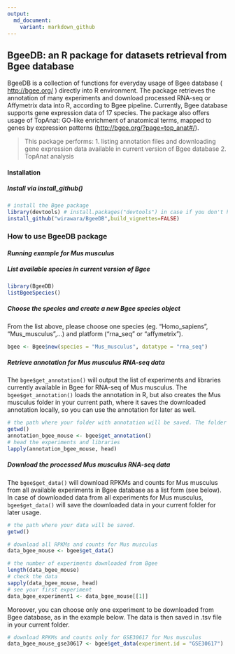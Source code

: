 ```yaml
---
output:
  md_document:
    variant: markdown_github
---
```


## **BgeeDB: an R package for datasets retrieval from Bgee database**

BgeeDB is a collection of functions for everyday usage of Bgee database ( <http://bgee.org/> ) directly into R environment. 
The package retrieves the annotation of many experiments and download processed RNA-seq or Affymetrix data into R, according to Bgee pipeline. Currently, Bgee database supports gene expression data of 17 species.
The package also offers usage of TopAnat: GO-like enrichment of anatomical terms, mapped to genes by expression patterns (<http://bgee.org/?page=top_anat#/>).

> This package performs: 
1. listing annotation files and downloading gene expression data available in current version of Bgee database
2. TopAnat analysis


#### **Installation**

##### Install via install_github()

```r
# install the Bgee package
library(devtools) # install.packages("devtools") in case if you don't have devtools installed
install_github("wirawara/BgeeDB",build_vignettes=FALSE)
```

### **How to use BgeeDB package**

#### *Running example for Mus musculus*

##### List available species in current version of Bgee

```r
library(BgeeDB)
listBgeeSpecies()
```

##### Choose the species and create a new Bgee species object

From the list above, please choose one species (eg. "Homo_sapiens", "Mus_musculus",...) and platform ("rna_seq" or "affymetrix").

```r
bgee <- Bgee$new(species = "Mus_musculus", datatype = "rna_seq")
```

##### Retrieve annotation for Mus musculus RNA-seq data

The ```bgee$get_annotation()``` will output the list of experiments and libraries currently available in Bgee for RNA-seq of Mus musculus. The ```bgee$get_annotation()``` loads the annotation in R, but also creates the Mus musculus folder in your current path, where it saves the downloaded annotation locally, so you can use the annotation for later as well. 

```r
# the path where your folder with annotation will be saved. The folder is named after your chosen species.
getwd()
annotation_bgee_mouse <- bgee$get_annotation()
# head the experiments and libraries
lapply(annotation_bgee_mouse, head)

```

##### Download the processed Mus musculus RNA-seq data 

The ```bgee$get_data()``` will download RPKMs and counts for Mus musculus from all available experiments in Bgee database as a list form (see below). In case of downloaded data from all experiments for Mus musculus, ```bgee$get_data()``` will save the downloaded data in your current folder for later usage. 

```r
# the path where your data will be saved. 
getwd()

# download all RPKMs and counts for Mus musculus
data_bgee_mouse <- bgee$get_data()

# the number of experiments downloaded from Bgee
length(data_bgee_mouse)
# check the data
sapply(data_bgee_mouse, head)
# see your first experiment
data_bgee_experiment1 <- data_bgee_mouse[[1]]
```

Moreover, you can choose only one experiment to be downloaded from Bgee database, as in the example below. The data is then saved in .tsv file in your current folder.
```r
# download RPKMs and counts only for GSE30617 for Mus musculus
data_bgee_mouse_gse30617 <- bgee$get_data(experiment.id = "GSE30617")
```



